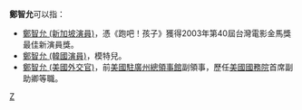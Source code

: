 '''鄭智允'''可以指：
* [[鄭智允_(新加坡演員)|鄭智允 (新加坡演員)]]，憑《跑吧！孩子》獲得2003年第40屆台灣電影金馬獎最佳新演員獎。
* [[鄭智允_(韓國演員)|鄭智允 (韓國演員)]]，模特兒。
* [[鄭智允_(美國外交官)|鄭智允 (美國外交官)]]，前[[美國駐廣州總領事館|美國駐廣州總領事館]]副領事，歷任[[美國國務院|美國國務院]]{{Link-en|美國國務院西半球事務局|Bureau of Western Hemisphere Affairs|西半球事務局}}首席副助卿等職。

{{disambig}}

[[Category:三字郑姓人名消歧义|Z]]